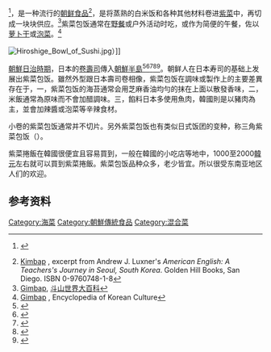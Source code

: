 {{Expand language|1=en|time=2020-08-01T11:58:06+00:00}}
{{noteTA
|T=zh-hans:紫菜包饭;zh-hk:紫菜捲飯;zh-tw:海苔飯捲
|1=zh-hans:紫菜包饭;zh-hk:紫菜捲飯;zh-tw:海苔飯捲
}}
{{Infobox Korean name
|img=Vegetable gimbap.jpg
|caption=一盘紫菜包饭切片|220px|hangul=김밥
|rr=gimbap
|mr=kimbap
|hanja=김밥}}
{{地區用詞|start={{lang-ko|김밥|gimbap}}|as=稱為|cn=紫菜包饭|tw=海苔飯捲|hk=紫菜捲飯|end=}}<ref name="standardized">{{link language|ko}} {{Cite web|url=http://www.korean.go.kr/common/download.do?file_path=notice&c_file_name=140730_%ED%95%9C%EC%8B%9D%EB%AA%85_%EB%A1%9C%EB%A7%88%EC%9E%90_%ED%91%9C%EA%B8%B0_%EB%B0%8F_%ED%91%9C%EC%A4%80_%EB%B2%88%EC%97%AD_%ED%99%95%EC%A0%95%EC%95%88_.pdf&o_file_name=140730_%ED%95%9C%EC%8B%9D%EB%AA%85_%EB%A1%9C%EB%A7%88%EC%9E%90_%ED%91%9C%EA%B8%B0_%EB%B0%8F_%ED%91%9C%EC%A4%80_%EB%B2%88%EC%97%AD_%ED%99%95%EC%A0%95%EC%95%88_.pdf|title=주요 한식명(200개) 로마자 표기 및 번역(영, 중, 일) 표준안|accessdate=2017-02-15|date=2014-07-30|format=PDF|publisher=[[韩国国立国语院|韩国国立国语院]]|archive-date=2019-01-23|archive-url=https://web.archive.org/web/20190123095130/http://www.korean.go.kr/common/download.do?file_path=notice&c_file_name=140730_%ED%95%9C%EC%8B%9D%EB%AA%85_%EB%A1%9C%EB%A7%88%EC%9E%90_%ED%91%9C%EA%B8%B0_%EB%B0%8F_%ED%91%9C%EC%A4%80_%EB%B2%88%EC%97%AD_%ED%99%95%EC%A0%95%EC%95%88_.pdf&o_file_name=140730_%ED%95%9C%EC%8B%9D%EB%AA%85_%EB%A1%9C%EB%A7%88%EC%9E%90_%ED%91%9C%EA%B8%B0_%EB%B0%8F_%ED%91%9C%EC%A4%80_%EB%B2%88%EC%97%AD_%ED%99%95%EC%A0%95%EC%95%88_.pdf|dead-url=no}}</ref>，是一种流行的[[韩国料理|朝鲜食品]]<ref>[http://books.google.com/books?id=bXOkrgcMX6EC&pg=PA80&dq=kimbap+popular&sig=ACfU3U1djstrtqLc6W-02jSTH2ymJMnGsA Kimbap] {{Wayback|url=http://books.google.com/books?id=bXOkrgcMX6EC&pg=PA80&dq=kimbap+popular&sig=ACfU3U1djstrtqLc6W-02jSTH2ymJMnGsA|date=20180323072108}}, excerpt from Andrew J. Luxner's ''American English: A Teachers's Journey in Seoul, South Korea''. Golden Hill Books, San Diego. ISBN 0-9760748-1-8</ref>，是将蒸熟的白米饭和各种其他材料卷进[[朝鲜海苔|紫菜]]中，再切成一块块供应。<ref>[http://100.naver.com/100.nhn?docid=775335 Gimbap], [[斗山世界大百科|斗山世界大百科]]{{ko icon}}</ref>紫菜包饭通常在[[野餐|野餐]]或户外活动时吃，或作为简便的午餐，佐以[[萝卜干|萝卜干]]或[[朝鲜泡菜|泡菜]]。<ref> [http://100.nate.com/dicsearch/pentry.html?s=K&i=244176&v=43 Gimbap] {{webarchive|url=https://web.archive.org/web/20120324223619/http://100.nate.com/dicsearch/pentry.html?s=K&i=244176&v=43 |date=2012-03-24 }}, Encyclopedia of Korean Culture{{ko icon}}</ref>

[[File:Hiroshige_Bowl_of_Sushi.jpg|thumb]]）]]

[[朝鮮日治時期|朝鮮日治時期]]，日本的[[卷壽司|卷壽司]]傳入[[朝鮮半島|朝鮮半島]]<ref>{{cite book |title= Encyclopedia of Modern Asia: China-India relations to Hyogo |isbn= 0-684-80617-7 |first1= David |last1= Levinson |first2= Karen |last2= Christensen |publisher= Charles Scribner's Sons |year= 2002 |page=  |quote= ''This process was initiated during the Japanese occupation (1910-1945), when Western food and drink, such as bread, confectionery, and beer, became popular in Korean cities, and a Western-style food processing industry in Korea began. Some Japanese food items were also adopted into Korean cuisine at that time, such as tosirak (the assorted lunch box) and sushi rolled in sheets of seaweed, which was popular in Korea under the name of kimbap.'' |url= http://books.google.com/books?id=tlcOAQAAMAAJ&q=kimbap&hl=en |access-date= 2016-06-06 |archive-date= 2019-06-20 |archive-url= https://web.archive.org/web/20190620183416/https://books.google.com/books?id=tlcOAQAAMAAJ&q=kimbap&hl=en |dead-url= no }}</ref><ref>{{cite book|title=Algas/ Algae: Sabores Marinos Para Cocinar/ Marine Flavors for Cooking|first=Anne|last=Brunner|publisher=Editorial HISPANO EUROPEA|year=2011|isbn=84-255-1977-2|url=http://books.google.com/books?id=WbdomL8utOIC&pg=PT21&dq=gimbaps+maki&hl=en#v=onepage&q=gimbaps%20maki&f=false|page=|quote=''En Corea, los gimbaps son derivados de los maki sushis japoneses, pero generalmente están rellenos de arroz con aceite de sésamo y carne.'' [''In Korea, gimbaps are derived from the Japanese maki sushi, but they are usually stuffed with rice with sesame oil and meat.'']|language=es|access-date=2016-06-06|archive-date=2016-10-10|archive-url=https://web.archive.org/web/20161010040450/https://books.google.com/books?id=WbdomL8utOIC&pg=PT21&dq=gimbaps+maki&hl=en#v=onepage&q=gimbaps%20maki&f=false|dead-url=no}}</ref><ref>{{cite web |url=http://100.nate.com/dicsearch/pentry.html?s=K&i=244176& |script-title=ko:김밥 |trans_title=Gimbap |publisher=한국민족문화대백과[Encyclopedia of Korean National Culture] |quote=''일본음식 김초밥에서 유래된 것으로 ''[''(Gimbap is) derived from Japanese norimaki''] |language=ko |archiveurl=https://web.archive.org/web/20120324223631/http://100.nate.com/dicsearch/pentry.html?s=K&i=244176&|archivedate=24 March 2012}}</ref><ref>{{cite book|url=http://books.google.com/books?id=iFZKAQAAIAAJ&q=%22%EA%B9%80%EC%B4%88%EB%B0%A5%22+%22%EA%B9%80%EB%B0%A5%22&hl=en|script-title=ko:우리 문화 길라 잡이: 한국인 이 꼭 알아야할 전통 문화 233가지|trans_title=Guide To Our Culture: 233 kinds of Korean traditional culture for you to know|author=국립국어연구원 [National Institute of Korean languages]|publisher=학고재 [Hakgojae]|year=2002|isbn=89-85846-97-3|quote=''일본 음식인 김초밥 에서 유래 한 것으로 ''[''(Gimbap is) derived from Japanese norimaki'']|language=ko|page=479|title=|access-date=2016-06-06|archive-date=2016-09-27|archive-url=https://web.archive.org/web/20160927021528/https://books.google.com/books?id=iFZKAQAAIAAJ&q=%22%EA%B9%80%EC%B4%88%EB%B0%A5%22+%22%EA%B9%80%EB%B0%A5%22&hl=en|dead-url=no}}</ref><ref>{{cite web|url=http://www.mcst.go.kr/web/cultureInfoCourt/storyTell/storyTellView.jsp?pSeq=177|title=Gimbap |publisher=Ministry of Culture, Sports and Tourism Korea |quote=''일본음식에서 유래된 것으로'' [''（海苔飯捲）由日式食物演變而來 ''] |language=ko|archiveurl=https://web.archive.org/web/20111006022119/http://www.mcst.go.kr/web/cultureInfoCourt/storyTell/storyTellView.jsp?pSeq=177|archivedate=2016年6月6日}}</ref>。朝鲜人在日本寿司的基础上发展出紫菜包饭。雖然外型跟日本壽司卷相像，紫菜包饭在調味或製作上的主要差異存在于，一，紫菜包饭的海苔通常会用芝麻香油均勻的抹在上面以散發香味，二，米飯通常為原味而不會加醋調味。三，餡料日本多使用魚肉，韓國則是以豬肉為主，並會加辣醬或泡菜等辛辣食材。

小卷的紫菜包饭通常并不切片。另外紫菜包饭也有类似日式饭团的变种，称三角紫菜包饭（{{Lang-ko|삼각김밥/三角김밥|hanja=}}）。

紫菜捲飯在韓國很便宜且容易買到，一般在韓國的小吃店等地中，1000至2000[[韓元|韓元]]左右就可以買到紫菜捲飯。紫菜包饭品种众多，老少皆宜。所以很受东南亚地区人们的欢迎。

== 参考资料 ==
{{Reflist|2}}

[[Category:海菜|Category:海菜]]
[[Category:朝鮮傳統食品|Category:朝鮮傳統食品]]
[[Category:混合菜|Category:混合菜]]